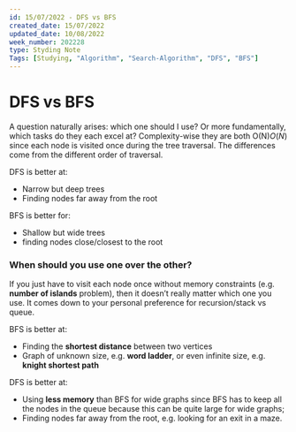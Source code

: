 ```yaml
---
id: 15/07/2022 - DFS vs BFS
created_date: 15/07/2022
updated_date: 10/08/2022
week_number: 202228
type: Styding Note
Tags: [Studying, "Algorithm", "Search-Algorithm", "DFS", "BFS"]
---
```


# DFS vs BFS

A question naturally arises: which one should I use? Or more fundamentally, which tasks do they each excel at? Complexity-wise they are both O(N)*O*(*N*) since each node is visited once during the tree traversal. The differences come from the different order of traversal.

DFS is better at:

- Narrow but deep trees
- Finding nodes far away from the root

BFS is better for:

- Shallow but wide trees
- finding nodes close/closest to the root

### **When should you use one over the other?**

If you just have to visit each node once without memory constraints (e.g. **number of islands** problem), then it doesn’t really matter which one you use. It comes down to your personal preference for recursion/stack vs queue.

BFS is better at:

- Finding the **shortest distance** between two vertices
- Graph of unknown size, e.g. **word ladder**, or even infinite size, e.g. **knight shortest path**

DFS is better at:

- Using **less memory** than BFS for wide graphs since BFS has to keep all the nodes in the queue because this can be quite large for wide graphs;
- Finding nodes far away from the root, e.g. looking for an exit in a maze.
